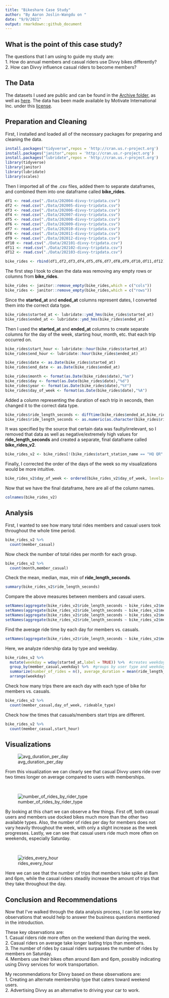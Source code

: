 ```yaml
---
title: "Bikeshare Case Study"
author: "By Aaron Joslin-Wangdu on "
date: "9/9/2021"
output: rmarkdown::github_document
---
```



## What is the point of this case study?

The questions that I am using to guide my study are:\
1. How do annual members and casual riders use Divvy bikes differently?\
2. How can Divvy influence casual riders to become members?

## The Data

The datasets I used are public and can be found in the [Archive folder](https://github.com/aaronjoslinwangdu/bike-share-case-study/tree/master/Archive), as well as [here](https://divvy-tripdata.s3.amazonaws.com/index.html). The data has been made available by Motivate International Inc. under this [license](https://www.divvybikes.com/data-license-agreement).

## Preparation and Cleaning

First, I installed and loaded all of the necessary packages for preparing and cleaning the data.

```r
install.packages("tidyverse",repos = 'http://cran.us.r-project.org')
install.packages("janitor",repos = 'http://cran.us.r-project.org')
install.packages("lubridate",repos = 'http://cran.us.r-project.org')
library(tidyverse)
library(janitor)
library(lubridate)
library(scales)
```

Then I imported all of the .csv files, added them to separate dataframes, and combined them into one dataframe called **bike_rides**.

```r
df1 <- read.csv("./Data/202004-divvy-tripdata.csv")
df2 <- read.csv("./Data/202005-divvy-tripdata.csv")
df3 <- read.csv("./Data/202006-divvy-tripdata.csv")
df4 <- read.csv("./Data/202007-divvy-tripdata.csv")
df5 <- read.csv("./Data/202008-divvy-tripdata.csv")
df6 <- read.csv("./Data/202009-divvy-tripdata.csv")
df7 <- read.csv("./Data/202010-divvy-tripdata.csv")
df8 <- read.csv("./Data/202011-divvy-tripdata.csv")
df9 <- read.csv("./Data/202012-divvy-tripdata.csv")
df10 <- read.csv("./Data/202101-divvy-tripdata.csv")
df11 <- read.csv("./Data/202102-divvy-tripdata.csv")
df12 <- read.csv("./Data/202103-divvy-tripdata.csv")

bike_rides <- rbind(df1,df2,df3,df4,df5,df6,df7,df8,df9,df10,df11,df12)
```

The first step I took to clean the data was removing any empty rows or columns from **bike_rides**.

```r
bike_rides <- janitor::remove_empty(bike_rides,which = c("cols"))
bike_rides <- janitor::remove_empty(bike_rides,which = c("rows"))
```

Since the **started_at** and **ended_at** columns represent dates, I converted them into the correct data type.

```r
bike_rides$started_at <- lubridate::ymd_hms(bike_rides$started_at)
bike_rides$ended_at <- lubridate::ymd_hms(bike_rides$ended_at)
```

Then I used the **started_at** and **ended_at** columns to create separate columns for the day of the week, starting hour, month, etc. that each trip occurred on.

```r
bike_rides$start_hour <- lubridate::hour(bike_rides$started_at)
bike_rides$end_hour <- lubridate::hour(bike_rides$ended_at)

bike_rides$date <- as.Date(bike_rides$started_at)
bike_rides$end_date <- as.Date(bike_rides$ended_at)

bike_rides$month <- format(as.Date(bike_rides$date),"%m")
bike_rides$day <- format(as.Date(bike_rides$date),"%d")
bike_rides$year <- format(as.Date(bike_rides$date),"%Y")
bike_rides$day_of_week <- format(as.Date(bike_rides$date),"%A")
```

Added a column representing the duration of each trip in seconds, then changed it to the correct data type.

```r
bike_rides$ride_length_seconds <- difftime(bike_rides$ended_at,bike_rides$started_at)
bike_rides$ride_length_seconds <- as.numeric(as.character(bike_rides$ride_length_seconds))
```

It was specified by the source that certain data was faulty/irrelevant, so I removed that data as well as negative/extremely high values for **ride_length_seconds** and created a separate, final dataframe called **bike_rides_v2**.

```r
bike_rides_v2 <- bike_rides[!(bike_rides$start_station_name == "HQ QR" | bike_rides$ride_length_seconds<0 | bike_rides$ride_length_seconds>604800),]
```

Finally, I corrected the order of the days of the week so my visualizations would be more intuitive.

```r
bike_rides_v2$day_of_week <- ordered(bike_rides_v2$day_of_week, levels=c("Sunday","Monday","Tuesday","Wednesday","Thursday","Friday","Saturday"))
```


Now that we have the final dataframe, here are all of the column names.

```r
colnames(bike_rides_v2)
```

## Analysis

First, I wanted to see how many total rides members and casual users took throughout the whole time period.

```r
bike_rides_v2 %>% 
  count(member_casual)
```

Now check the number of total rides per month for each group.
```r
bike_rides_v2 %>% 
  count(month,member_casual)
```

Check the mean, median, max, min of **ride_length_seconds**.

```r
summary(bike_rides_v2$ride_length_seconds)
```

Compare the above measures between members and casual users.

```r
setNames(aggregate(bike_rides_v2$ride_length_seconds ~ bike_rides_v2$member_casual, FUN = mean),c("Membership Type","Mean Ride Length (seconds)"))
setNames(aggregate(bike_rides_v2$ride_length_seconds ~ bike_rides_v2$member_casual, FUN = median),c("Membership Type","Median Ride Length (seconds)"))
setNames(aggregate(bike_rides_v2$ride_length_seconds ~ bike_rides_v2$member_casual, FUN = max),c("Membership Type","Max Ride Length (seconds)"))
setNames(aggregate(bike_rides_v2$ride_length_seconds ~ bike_rides_v2$member_casual, FUN = min),c("Membership Type","Min Ride Length (seconds)"))
```

Find the average ride time by each day for members vs. casuals.

```r
setNames(aggregate(bike_rides_v2$ride_length_seconds ~ bike_rides_v2$member_casual + bike_rides_v2$day_of_week, FUN = mean),c("Membership Type","Weekday","Avg. Daily Ride (seconds)"))
```

Here, we analyze ridership data by type and weekday.

```r
bike_rides_v2 %>% 
  mutate(weekday = wday(started_at,label = TRUE)) %>%  #creates weekday field using wday()
  group_by(member_casual,weekday) %>%  #groups by user type and weekday
  summarize(number_of_rides = n(), average_duration = mean(ride_length_seconds)) %>%  #calculations
  arrange(weekday)  
```

Check how many trips there are each day with each type of bike for members vs. casuals.

```r
bike_rides_v2 %>% 
  count(member_casual,day_of_week, rideable_type)
```

Check how the times that casuals/members start trips are different.

```r
bike_rides_v2 %>% 
  count(member_casual,start_hour)

```


## Visualizations

![avg_duration_per_day](https://github.com/aaronjoslinwangdu/bike-share-case-study/blob/master/Visualizations/avg_duration_per_day.png)

From this visualization we can clearly see that casual Divvy users ride over two times longer on average compared to users with memberships.

&nbsp;


![number_of_rides_by_rider_type](https://github.com/aaronjoslinwangdu/bike-share-case-study/blob/master/Visualizations/number_of_rides_by_rider_type.png)

By looking at this chart we can observe a few things. First off, both casual users and members use docked bikes much more than the other two available types. Also, the number of rides per day for members does not vary heavily throughout the week, with only a slight increase as the week progresses.
Lastly, we can see that casual users ride much more often on weekends, especially Saturday.

&nbsp;


![rides_every_hour](https://github.com/aaronjoslinwangdu/bike-share-case-study/blob/master/Visualizations/rides_every_hour.png)

Here we can see that the number of trips that members take spike at 8am and 6pm, while the casual riders steadily increase the amount of trips that they take throughout the day.

## Conclusion and Recommendations

Now that I've walked through the data analysis process, I can list some key observations that would help to answer the business questions mentioned in the introduction.

These key observations are:\
  1. Casual riders ride more often on the weekend than during the week.\
  2. Casual riders on average take longer lasting trips than members.\
  3. The number of rides by casual riders surpasses the number of rides by members on Saturday.\
  4. Members use their bikes often around 8am and 6pm, possibly indicating using Divvy services for work transportation.\
  
My recommendations for Divvy based on these observations are:\
  1. Creating an alternate membership type that caters toward weekend users.\
  2. Advertising Divvy as an alternative to driving your car to work.
 







